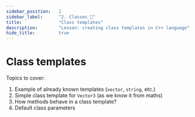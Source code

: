 ```yaml
---
sidebar_position:	2
sidebar_label:		"2. Classes 🚧"
title:				"Class templates"
description:		"Lesson: creating class templates in C++ language"
hide_title:			true
---
```



<NotFinished />

# Class templates

Topics to cover:

1. Example of already known templates (`vector`, `string`, etc.)
2. Simple class template for `Vector3` (as we know it from maths)
3. How methods behave in a class template?
4. Default class parameters

